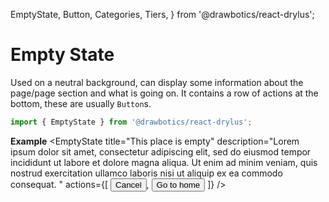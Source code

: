   EmptyState,
  Button,
  Categories,
  Tiers,
} from '@drawbotics/react-drylus';



# Empty State
Used on a neutral background, can display some information about the page/page section and what is going on. It contains a row of actions at the bottom, these are usually `Button`s.
```jsx
import { EmptyState } from '@drawbotics/react-drylus';
```

__Example__
<Playground component={EmptyState}>
  <EmptyState
    title="This place is empty"
    description="Lorem ipsum dolor sit amet, consectetur adipiscing elit, sed do eiusmod tempor incididunt ut labore et dolore magna aliqua. Ut enim ad minim veniam, quis nostrud exercitation ullamco laboris nisi ut aliquip ex ea commodo consequat. "
    actions={[
      <Button tier={Tiers.SECONDARY}>Cancel</Button>,
      <Button category={Categories.BRAND}>Go to home</Button>
    ]} />
</Playground>
